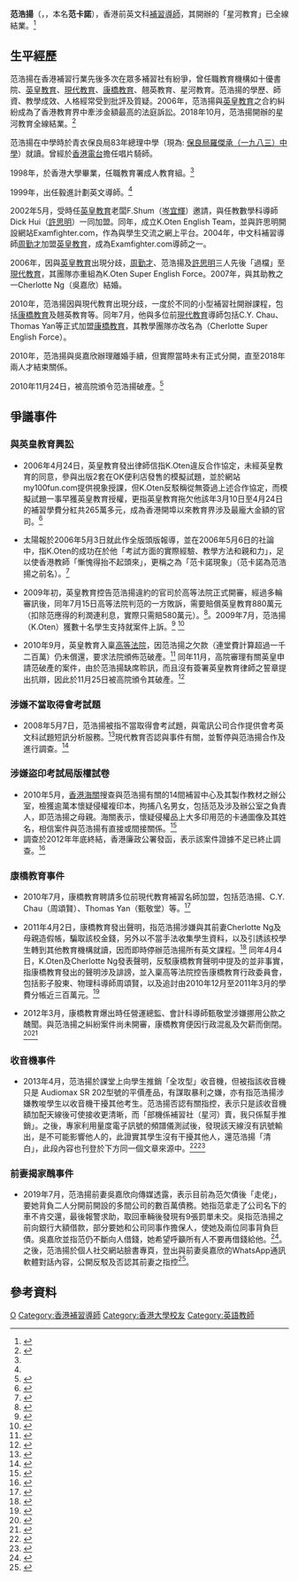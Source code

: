 {{Multiple issues|
{{Prose|time=2021-05-24T13:23:40+00:00}}
{{BLPdispute|time=2021-06-18T03:41:01+00:00}}
}}
{{Infobox person
| name          = 范浩揚
| birth_name    = 范卡諾
| birth_date    = {{birth year and age|1976}}
| birth_place   = {{BHKG}}
| other_names   = K.Oten,念力大師,十仔
| occupation    = 前補習導師
| alma_matar    = {{ubl|[[保良局八三年總理中學|保良局八三年總理中學]]|[[香港大學|香港大學]]雙主修英文及中文系}}
| agent         = {{ubl|[[英皇教育|英皇教育]]|[[現代教育|現代教育]]|[[康橋教育|康橋教育]]（全線結業）|星河教育（全線結業）}}
| years_active  = 2002年至2018年
| spouse        = {{marriage|吳嘉欣|2007|2010|reason=離婚}}
| children = Crio<br>{{birth date and age|2010|7|22}}
}}

'''范浩揚'''（{{Lang-en|Karson Oten Fan Karno}}，{{Bd|1976年|catIdx=F}}，本名'''范卡諾'''），香港前英文科[[補習導師|補習導師]]，其開辦的「星河教育」已全線結業。<ref>{{cite web|url=https://hk.news.appledaily.com/local/realtime/article/20190304/59328005|title=星河教育則已於去年全線結業|publisher=Apple Daily|date=2019-03-04|access-date=2019-04-15|archive-date=2019-09-27|archive-url=https://web.archive.org/web/20190927072206/https://hk.news.appledaily.com/local/realtime/article/20190304/59328005|dead-url=no}}</ref>

==生平經歷==
范浩揚在香港補習行業先後多次在眾多補習社有紛爭，曾任職教育機構如十優書院、[[英皇教育|英皇教育]]、[[現代教育|現代教育]]、[[康橋教育|康橋教育]]、翹英教育、星河教育。范浩揚的學歷、師資、教學成效、人格經常受到批評及質疑。2006年，范浩揚與[[英皇教育|英皇教育]]之合約糾紛成為了香港教育界中牽涉金額最高的法庭訴訟。2018年10月，范浩揚開辦的星河教育全線結業。<ref>{{cite web|url=https://www.yicai.com/news/876331.html|title=現代教育（1082）香港主板上市招股書|access-date=2021-04-17|archive-date=2021-04-18|archive-url=https://web.archive.org/web/20210418195206/https://www.yicai.com/news/876331.html|dead-url=no}}</ref>

范浩揚在中學時於青衣保良局83年總理中學（現為: [[保良局羅傑承（一九八三）中學|保良局羅傑承（一九八三）中學]]）就讀。曾經於[[香港電台|香港電台]]擔任唱片騎師。

1998年，於香港大學畢業，任職教育署成人教育組。<ref name="sun20101125"/>

1999年，出任毅進計劃英文導師。<ref name="sun20101125"/>

2002年5月，受時任[[英皇教育|英皇教育]]老闆F.Shum（[[岑宜輝|岑宜輝]]）邀請，與任教數學科導師Dick Hui（[[許思明|許思明]]）一同加盟。同年，成立K.Oten English Team，並與許思明開設網站Examfighter.com，作為與學生交流之網上平台。2004年，中文科補習導師[[周勤才|周勤才]]加盟[[英皇教育|英皇教育]]，成為Examfighter.com導師之一。

2006年，因與[[英皇教育|英皇教育]]出現分歧，[[周勤才|周勤才]]、范浩揚及[[許思明|許思明]]三人先後「過檔」至[[現代教育|現代教育]]，其團隊亦重組為K.Oten Super English Force。2007年，與其助教之一Cherlotte Ng（吳嘉欣）結婚。

2010年，范浩揚因與現代教育出現分歧，一度於不同的小型補習社開辦課程，包括[[康橋教育|康橋教育]]及翹英教育等。同年7月，他與多位前[[現代教育|現代教育]]導師包括C.Y. Chau、Thomas Yan等正式加盟[[康橋教育|康橋教育]]，其教學團隊亦改名為（Cherlotte Super English Force）。

2010年，范浩揚與吳嘉欣辦理離婚手續，但實際當時未有正式分開，直至2018年兩人才結束關係。

2010年11月24日，被高院頒令范浩揚破產。<ref name="sun20101125">{{cite news |title=補習天王K.OTen破產 |date=2010-11-25 |work=太陽報 |url=http://the-sun.on.cc/cnt/news/20101125/00405_001.html |accessdate=2021-02-24 |archive-date=2012-05-07 |archive-url=https://web.archive.org/web/20120507105224/http://the-sun.on.cc/cnt/news/20101125/00405_001.html |dead-url=no }}</ref>

{{Citation needed|2018年，范浩揚宣布正式離開補習界，其任教7年的「星河教育」全線結業。|time=2021-05-24T13:33:46+00:00}}

==爭議事件==
===與英皇教育興訟===
*2006年4月24日，英皇教育發出律師信指K.Oten違反合作協定，未經英皇教育的同意，參與出版2套在OK便利店發售的模擬試題，並於網站my100fun.com提供視象授課，但K.Oten反駁稱從無簽過上述合作協定，而模擬試題一事早獲英皇教育授權，更指英皇教育拖欠他該年3月10日至4月24日的補習學費分紅共265萬多元，成為香港開埠以來教育界涉及最龐大金額的官司。<ref>{{cite web|url=http://the-sun.on.cc/channels/news/20060503/20060503025436_0000.html|title=Band 5小子 分紅官司揭神話 補習天王月賺170萬|access-date=2010-01-17|archive-date=2020-08-07|archive-url=https://web.archive.org/web/20200807183901/http://the-sun.on.cc/channels/news/20060503/20060503025436_0000.html|dead-url=no}}</ref>

*太陽報於2006年5月3日就此作全版頭版報導，並在2006年5月6日的社論中，指K.Oten的成功在於他「考試方面的實際經驗、教學方法和親和力」，足以使香港教師「慚愧得抬不起頭來」，更稱之為「范卡諾現象」（范卡諾為范浩揚之前名）。<ref>{{cite web|url=http://the-sun.on.cc/channels/news/20060506/20060506024545_0000.html|title=補習天王身價驚人 正統教師面目無光|access-date=2010-01-17|archive-date=2020-08-07|archive-url=https://web.archive.org/web/20200807183933/http://the-sun.on.cc/channels/news/20060506/20060506024545_0000.html|dead-url=no}}</ref>

*2009年初，英皇教育控告范浩揚違約的官司於高等法院正式開審，經過多輪審訊後，同年7月15日高等法院判范的一方敗訴，需要賠償英皇教育880萬元（扣除范應得的利潤連利息，實際只需賠580萬元）。<ref>{{cite web|url=http://hk.news.yahoo.com/article/100609/4/ij0l.html|title=違約上訴被拒 補習天王料賠千萬|publisher=|access-date=2010-06-11|archive-date=2010-06-14|archive-url=https://web.archive.org/web/20100614230540/http://hk.news.yahoo.com/article/100609/4/ij0l.html|dead-url=no}}</ref>。2009年7月，范浩揚（K.Oten）獲數十名學生支持就案件上訴。<ref>{{Cite web |url=http://the-sun.on.cc/cnt/news/20090801/00407_023.html |title=學生高院遞信撐K.Oten|date=2009|publisher=太陽報}}</ref> <ref>{{Cite web |url= http://orientaldaily.on.cc/cnt/news/20090801/00176_021.html|title=三千學生撐補習天王上訴|date=2009|publisher=東方日報}}</ref>

*2010年9月，英皇教育入稟[[高等法院|高等法院]]，因范浩揚之欠款（連堂費計算超過一千二百萬）仍未償還，要求法院頒佈范破產。<ref>{{cite web|url=https://www.kui.name/event/2010-09-25/%E6%B3%95%E5%BA%AD%EF%BC%9A%E8%8B%B1%E7%9A%87%E6%95%99%E8%82%B2%E7%94%B3%E8%A3%9C%E7%BF%92%E5%A4%A9%E7%8E%8B%E7%A0%B4%E7%94%A2_n383597.htm|title=法庭：英皇教育申補習天王破產|access-date=2021-05-24|archive-date=2019-12-07|archive-url=https://web.archive.org/web/20191207095910/https://www.kui.name/event/2010-09-25/%E6%B3%95%E5%BA%AD%EF%BC%9A%E8%8B%B1%E7%9A%87%E6%95%99%E8%82%B2%E7%94%B3%E8%A3%9C%E7%BF%92%E5%A4%A9%E7%8E%8B%E7%A0%B4%E7%94%A2_n383597.htm|dead-url=no}}</ref> 同年11月，高院審理有關英皇申請范破產的案件，由於范浩揚缺席聆訊，而且沒有簽署英皇教育律師之誓章提出抗辯，因此於11月25日被高院頒令其破產。<ref>{{cite web|url=https://www.kui.name/event/2010-11-25/%E8%A3%9C%E7%BF%92%E5%A4%A9%E7%8E%8B%E8%8C%83%E6%B5%A9%E6%8F%9A%E9%A0%92%E4%BB%A4%E7%A0%B4%E7%94%A2_n407456.htm|title=補習天王范浩揚頒令破產|access-date=2021-05-24|archive-date=2016-05-07|archive-url=https://web.archive.org/web/20160507091559/http://www.kui.name/event/2010-11-25/%E8%A3%9C%E7%BF%92%E5%A4%A9%E7%8E%8B%E8%8C%83%E6%B5%A9%E6%8F%9A%E9%A0%92%E4%BB%A4%E7%A0%B4%E7%94%A2_n407456.htm|dead-url=no}}</ref>
===涉嫌不當取得會考試題===
*2008年5月7日，范浩揚被指不當取得會考試題，與電訊公司合作提供會考英文科試題短訊分析服務。<ref>{{Cite news|url=http://hk.news.yahoo.com/080507/12/2tnbh.html|title=范浩揚（K.Oten）涉嫌不當取得會考試題|accessdate=2010-01-17|archive-date=2008-05-10|archive-url=https://web.archive.org/web/20080510201203/http://hk.news.yahoo.com/080507/12/2tnbh.html|dead-url=no}}</ref>現代教育否認與事件有關，並暫停與范浩揚合作及進行調查。<ref>{{Cite web |url=http://news.sina.com.hk/cgi-bin/nw/show.cgi/2/1/1/727585/1.html |title=現代教育與范浩揚劃清界綫 |access-date=2010-01-17 |archive-date=2010-01-30 |archive-url=https://web.archive.org/web/20100130221844/http://news.sina.com.hk/cgi-bin/nw/show.cgi/2/1/1/727585/1.html |dead-url=yes }}</ref>

===涉嫌盜印考試局版權試卷===
*2010年5月，[[香港海關|香港海關]]搜查與范浩揚有關的14間補習中心及其製作教材之辦公室，檢獲逾萬本懷疑侵權複印本，拘捕八名男女，包括范及涉及辦公室之負責人，即范浩揚之母親。海關表示，懷疑侵權品上大多印用范的卡通圖像及其姓名，相信案件與范浩揚有直接或間接關係。<ref>{{cite web|url=http://the-sun.on.cc/cnt/news/20100508/00405_001.html?pubdate=20100508|title=補習天王范浩揚被捕|access-date=2010-06-21|archive-date=2016-03-05|archive-url=https://web.archive.org/web/20160305070214/http://the-sun.on.cc/cnt/news/20100508/00405_001.html?pubdate=20100508|dead-url=no}}</ref>
*調查於2012年年底終結，香港廉政公署發函，表示該案件證據不足已終止調查。<ref>{{Cite web|url=https://www.facebook.com/oten.page/photos/10152353475875104|title=廉政公署發文通知調查結果|date=2012-12-26}}</ref>
=== 康橋教育事件 ===
*2010年7月，康橋教育聘請多位前現代教育補習名師加盟，包括范浩揚、C.Y. Chau（周頌賢）、Thomas Yan（甄敬堂）等。<ref>{{cite news|url=http://hk.apple.nextmedia.com/news/art/20100704/14202816/|title=康橋教育億元聘九天王 包括范浩揚 補習界掀挖角潮|accessdate=2015-08-06|archive-date=2017-08-08|archive-url=https://web.archive.org/web/20170808032831/http://hk.apple.nextmedia.com/news/art/20100704/14202816|dead-url=no}}</ref>

*2011年4月2日，康橋教育發出聲明，指范浩揚涉嫌與其前妻Cherlotte Ng及母親造假帳，騙取該校金錢，另外以不當手法收集學生資料，以及引誘該校學生轉到其他教育機構就讀，因而即時停辦范浩揚所有英文課程。<ref>{{cite web|url=http://orientaldaily.on.cc/cnt/news/20110403/00176_033.html|title=校監報稱帳目有問題 康橋教育即炒范浩揚 - 東方日報|access-date=2015-08-06|archive-date=2019-11-07|archive-url=https://web.archive.org/web/20191107075528/https://orientaldaily.on.cc/cnt/news/20110403/00176_033.html|dead-url=no}}</ref> 同年4月4日，K.Oten及Cherlotte Ng發表聲明，反駁康橋教育聲明中提及的並非事實，指康橋教育發出的聲明涉及誹謗，並入稟高等法院控告康橋教育行政委員會，包括影子股東、物理科導師周頌賢，以及追討由2010年12月至2011年3月的學費分帳近三百萬元。<ref>{{cite web|url=http://orientaldaily.on.cc/cnt/news/20110405/00176_036.html|title=范浩揚前妻告康橋管理人|access-date=2015-08-06|archive-date=2019-12-07|archive-url=https://web.archive.org/web/20191207081021/https://orientaldaily.on.cc/cnt/news/20110405/00176_036.html|dead-url=no}}</ref>

*2012年3月，康橋教育爆出時任營運總監、會計科導師甄敬堂涉嫌挪用公款之醜聞。與范浩揚之糾紛案件尚未開審，康橋教育便因行政混亂及欠薪而倒閉。 <ref>{{cite news|url=http://hk.apple.nextmedia.com/news/art/20120317/16164775|title=康橋教育高層被指挪用公款|accessdate=2015-08-06|archive-date=2017-04-07|archive-url=https://web.archive.org/web/20170407234710/http://hk.apple.nextmedia.com/news/art/20120317/16164775|dead-url=no}}</ref><ref>{{cite web|url=http://orientaldaily.on.cc/cnt/news/20120423/00176_032.html|title=康橋教育易手變停學|access-date=2015-08-06|archive-date=2019-11-14|archive-url=https://web.archive.org/web/20191114135442/https://orientaldaily.on.cc/cnt/news/20120423/00176_032.html|dead-url=no}}</ref>
===收音機事件===
*2013年4月，范浩揚於課堂上向學生推銷「全攻型」收音機，但被指該收音機只是 Audiomax SR 202型號的平價產品，有謀取暴利之嫌，亦有指范浩揚涉嫌教唆學生以收音機干擾其他考生。范浩揚否認有關指控，表示只是該收音機額加配天線後可使接收更清晰，而「部機係補習社（星河）賣，我只係幫手推銷」。之後，專家利用量度電子訊號的頻譜儀測試後，發現該天線沒有訊號輸出，是不可能影響他人的，此證實其學生沒有干擾其他人，還范浩揚「清白」，此段內容也刊登於下方同一個文章來源中。<ref>{{Cite news|url=http://hk.apple.nextmedia.com/news/art/20130412/18225368|title=全攻型收音機搵考生笨|accessdate=2013-04-14|archive-date=2017-01-27|archive-url=https://web.archive.org/web/20170127234410/http://hk.apple.nextmedia.com/news/art/20130412/18225368|dead-url=no}}</ref><ref>{{cite news|url=http://unwire.hk/2013/04/10/attack-radio/news/|title=「星級」補習老師賺盡考生錢 ? 踼爆 $228 「全攻型」收音機原是 $28 貨色|accessdate=2013-04-11|archive-date=2021-01-25|archive-url=https://web.archive.org/web/20210125192200/https://unwire.hk/2013/04/10/attack-radio/news/|dead-url=no}}</ref>

=== 前妻揭家醜事件 ===
*2019年7月，范浩揚前妻吳嘉欣向傳媒透露，表示目前為范欠債後「走佬」，要她背負二人分開前開設的多間公司的數百萬債務。她指范拿走了公司名下的車不肯交還，最後報警求助，取回車輛後發現有9張罰單未交。吳指范浩揚之前向銀行大額借款，部分要她和公司同事作擔保人，使她及兩位同事背負巨債。吳嘉欣並指范仍不斷向人借錢，她希望呼籲所有人不要再借錢給他。<ref name="apple-190703">{{cite news |title=【大堆蘇周史】吳嘉欣親揭家醜前夫K.Oten數百萬債 靠兩子給予動力渡難關 |date=2019-07-03 |work=蘋果日報 |url=https://hk.appledaily.com/entertainment/20190703/Q3X36CAEDOHLDAERGKGRZANM7A/ |accessdate=2021-03-07 |archive-date=2021-05-24 |archive-url=https://web.archive.org/web/20210524133600/https://hk.appledaily.com/entertainment/20190703/Q3X36CAEDOHLDAERGKGRZANM7A/ |dead-url=no }}</ref>。之後，范浩揚於個人社交網站臉書專頁，登出與前妻吳嘉欣的WhatsApp通訊軟體對話內容，公開反駁及否認其前妻之指控<ref>{{Cite web|url=https://www.facebook.com/oten.page|title=范浩揚於Facebook專頁公開反駁其前妻之指控|date=2019-07-05|access-date=2021-06-16|archive-date=2020-03-28|archive-url=https://web.archive.org/web/20200328114901/https://www.facebook.com/oten.page|dead-url=no}}</ref>。

==參考資料==
{{Reflist|2}}
{{DEFAULTSORT:F}}
[[Category:范姓|O]]
[[Category:香港補習導師|Category:香港補習導師]]
[[Category:香港大學校友|Category:香港大學校友]]
[[Category:英語教師|Category:英語教師]]